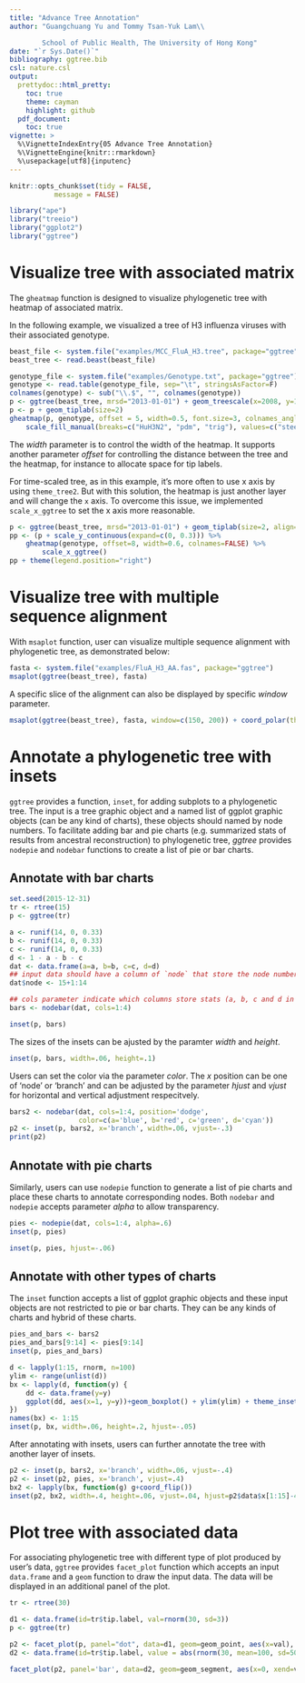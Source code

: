 ```yaml
---
title: "Advance Tree Annotation"
author: "Guangchuang Yu and Tommy Tsan-Yuk Lam\\

        School of Public Health, The University of Hong Kong"
date: "`r Sys.Date()`"
bibliography: ggtree.bib
csl: nature.csl
output:
  prettydoc::html_pretty:
    toc: true
    theme: cayman
    highlight: github
  pdf_document:
    toc: true
vignette: >
  %\VignetteIndexEntry{05 Advance Tree Annotation}
  %\VignetteEngine{knitr::rmarkdown}
  %\usepackage[utf8]{inputenc}
---
```


```r
knitr::opts_chunk$set(tidy = FALSE,
		   message = FALSE)
```


```r
library("ape")
library("treeio")
library("ggplot2")
library("ggtree")
```


# Visualize tree with associated matrix

<!--
At first we implemented `gplot` function to visualize tree with heatmap but it has [an issue](https://github.com/GuangchuangYu/ggtree/issues/3) that it can't always guarantee the heatmap aligning to the tree properly, since the line up is between two figures and it's currently not supported internally by ggplot2. I have implemented another function `gheatmap` that can do the line up properly by creating a new layer above the tree.
-->

The `gheatmap` function is designed to visualize phylogenetic tree with heatmap of associated matrix.

In the following example, we visualized a tree of H3 influenza viruses with their associated genotype.

```r
beast_file <- system.file("examples/MCC_FluA_H3.tree", package="ggtree")
beast_tree <- read.beast(beast_file)

genotype_file <- system.file("examples/Genotype.txt", package="ggtree")
genotype <- read.table(genotype_file, sep="\t", stringsAsFactor=F)
colnames(genotype) <- sub("\\.$", "", colnames(genotype))
p <- ggtree(beast_tree, mrsd="2013-01-01") + geom_treescale(x=2008, y=1, offset=2)
p <- p + geom_tiplab(size=2)
gheatmap(p, genotype, offset = 5, width=0.5, font.size=3, colnames_angle=-45, hjust=0) +
    scale_fill_manual(breaks=c("HuH3N2", "pdm", "trig"), values=c("steelblue", "firebrick", "darkgreen"))
```

The _width_ parameter is to control the width of the heatmap. It supports another parameter _offset_ for controlling the distance between the tree and the heatmap, for instance to allocate space for tip labels.


For time-scaled tree, as in this example, it's more often to use x axis by using `theme_tree2`. But with this solution, the heatmap is just another layer and will change the `x` axis. To overcome this issue, we implemented `scale_x_ggtree` to set the x axis more reasonable.

<!-- User can also use `gplot` and tweak the positions of two plot to align properly. -->



```r
p <- ggtree(beast_tree, mrsd="2013-01-01") + geom_tiplab(size=2, align=TRUE, linesize=.5) + theme_tree2()
pp <- (p + scale_y_continuous(expand=c(0, 0.3))) %>%
    gheatmap(genotype, offset=8, width=0.6, colnames=FALSE) %>%
        scale_x_ggtree()
pp + theme(legend.position="right")
```


# Visualize tree with multiple sequence alignment

With `msaplot` function, user can visualize multiple sequence alignment with phylogenetic tree, as demonstrated below:
```r
fasta <- system.file("examples/FluA_H3_AA.fas", package="ggtree")
msaplot(ggtree(beast_tree), fasta)
```

A specific slice of the alignment can also be displayed by specific _window_ parameter.

```r
msaplot(ggtree(beast_tree), fasta, window=c(150, 200)) + coord_polar(theta='y')
```

# Annotate a phylogenetic tree with insets

`ggtree` provides a function, `inset`, for adding subplots to a phylogenetic tree. The input is a tree graphic object and a named list of ggplot graphic objects (can be any kind of charts), these objects should named by node numbers. To facilitate adding bar and pie charts (e.g. summarized stats of results from ancestral reconstruction) to phylogenetic tree, *ggtree* provides `nodepie` and `nodebar` functions to create a list of pie or bar charts.

## Annotate with bar charts

```r
set.seed(2015-12-31)
tr <- rtree(15)
p <- ggtree(tr)

a <- runif(14, 0, 0.33)
b <- runif(14, 0, 0.33)
c <- runif(14, 0, 0.33)
d <- 1 - a - b - c
dat <- data.frame(a=a, b=b, c=c, d=d)
## input data should have a column of `node` that store the node number
dat$node <- 15+1:14

## cols parameter indicate which columns store stats (a, b, c and d in this example)
bars <- nodebar(dat, cols=1:4)

inset(p, bars)
```

The sizes of the insets can be ajusted by the paramter *width* and *height*.

```r
inset(p, bars, width=.06, height=.1)
```

Users can set the color via the parameter *color*. The *x* position can be one of 'node' or 'branch' and can be adjusted by the parameter *hjust* and *vjust* for horizontal and vertical adjustment respecitvely.


```r
bars2 <- nodebar(dat, cols=1:4, position='dodge',
                 color=c(a='blue', b='red', c='green', d='cyan'))
p2 <- inset(p, bars2, x='branch', width=.06, vjust=-.3)
print(p2)
```

## Annotate with pie charts

Similarly, users can use `nodepie` function to generate a list of pie charts and place these charts to annotate corresponding nodes. Both `nodebar` and `nodepie` accepts parameter *alpha* to allow transparency.

```r
pies <- nodepie(dat, cols=1:4, alpha=.6)
inset(p, pies)
```


```r
inset(p, pies, hjust=-.06)
```

## Annotate with other types of charts

The `inset` function accepts a list of ggplot graphic objects and these input objects are not restricted to pie or bar charts. They can be any kinds of charts and hybrid of these charts.

```r
pies_and_bars <- bars2
pies_and_bars[9:14] <- pies[9:14]
inset(p, pies_and_bars)
```

```r
d <- lapply(1:15, rnorm, n=100)
ylim <- range(unlist(d))
bx <- lapply(d, function(y) {
    dd <- data.frame(y=y)
    ggplot(dd, aes(x=1, y=y))+geom_boxplot() + ylim(ylim) + theme_inset()
})
names(bx) <- 1:15
inset(p, bx, width=.06, height=.2, hjust=-.05)
```


After annotating with insets, users can further annotate the tree with another layer of insets.

```r
p2 <- inset(p, bars2, x='branch', width=.06, vjust=-.4)
p2 <- inset(p2, pies, x='branch', vjust=.4)
bx2 <- lapply(bx, function(g) g+coord_flip())
inset(p2, bx2, width=.4, height=.06, vjust=.04, hjust=p2$data$x[1:15]-4) + xlim(NA, 4.5)
```

# Plot tree with associated data

For associating phylogenetic tree with different type of plot produced by user's data, `ggtree` provides `facet_plot` function which accepts an input `data.frame` and a `geom` function to draw the input data. The data will be displayed in an additional panel of the plot.

```r
tr <- rtree(30)

d1 <- data.frame(id=tr$tip.label, val=rnorm(30, sd=3))
p <- ggtree(tr)

p2 <- facet_plot(p, panel="dot", data=d1, geom=geom_point, aes(x=val), color='firebrick')
d2 <- data.frame(id=tr$tip.label, value = abs(rnorm(30, mean=100, sd=50)))

facet_plot(p2, panel='bar', data=d2, geom=geom_segment, aes(x=0, xend=value, y=y, yend=y), size=3, color='steelblue') + theme_tree2()
```





